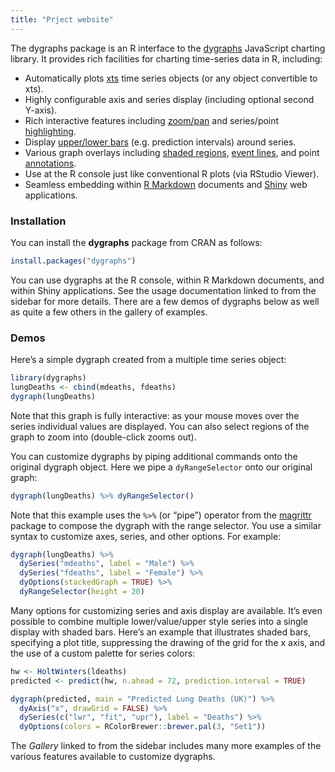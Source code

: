 ```yaml
---
title: "Prject website"
---
```


The dygraphs package is an R interface to the [dygraphs](http://dygraphs.com) JavaScript charting library. It provides rich facilities for charting time-series data in R, including:

- Automatically plots [xts](https://cran.rstudio.com/web/packages/xts/index.html) time series objects (or any object convertible to xts).
- Highly configurable axis and series display (including optional second Y-axis).
- Rich interactive features including [zoom/pan](gallery-range-selector.html) and series/point [highlighting](gallery-series-highlighting.html).
- Display [upper/lower bars](gallery-upper-lower-bars.html) (e.g. prediction intervals) around series.
- Various graph overlays including [shaded regions](gallery-shaded-regions.html), [event lines](gallery-event-lines.html), and point [annotations](gallery-annotations.html).
- Use at the R console just like conventional R plots (via RStudio Viewer).
- Seamless embedding within [R Markdown](r-markdown.html) documents and [Shiny](shiny.html) web applications.

### Installation

You can install the **dygraphs** package from CRAN as follows:

```r
install.packages("dygraphs")
```

You can use dygraphs at the R console, within R Markdown documents, and within Shiny applications. See the usage documentation linked to from the sidebar for more details. There are a few demos of dygraphs below as well as quite a few others in the gallery of examples.

### Demos

Here's a simple dygraph created from a multiple time series object:

```r
library(dygraphs)
lungDeaths <- cbind(mdeaths, fdeaths)
dygraph(lungDeaths)
```

Note that this graph is fully interactive: as your mouse moves over the series individual values are displayed. You can also select regions of the graph to zoom into (double-click zooms out).

You can customize dygraphs by piping additional commands onto the original dygraph object. Here we pipe a `dyRangeSelector` onto our original graph:

```r
dygraph(lungDeaths) %>% dyRangeSelector()
```

Note that this example uses the `%>%` (or "pipe") operator from the [magrittr](http://cran.r-project.org/web/packages/magrittr/vignettes/magrittr.html) package to compose the dygraph with the range selector. You use a similar syntax to customize axes, series, and other options. For example:

```r
dygraph(lungDeaths) %>%
  dySeries("mdeaths", label = "Male") %>%
  dySeries("fdeaths", label = "Female") %>%
  dyOptions(stackedGraph = TRUE) %>%
  dyRangeSelector(height = 20)
```

Many options for customizing series and axis display are available. It's even possible to combine multiple lower/value/upper style series into a single display with shaded bars. Here's an example that illustrates shaded bars, specifying a plot title, suppressing the drawing of the grid for the x axis, and the use of a custom palette for series colors:


```r
hw <- HoltWinters(ldeaths)
predicted <- predict(hw, n.ahead = 72, prediction.interval = TRUE)

dygraph(predicted, main = "Predicted Lung Deaths (UK)") %>%
  dyAxis("x", drawGrid = FALSE) %>%
  dySeries(c("lwr", "fit", "upr"), label = "Deaths") %>%
  dyOptions(colors = RColorBrewer::brewer.pal(3, "Set1"))
```

The *Gallery* linked to from the sidebar includes many more examples of the various features available to customize dygraphs.






